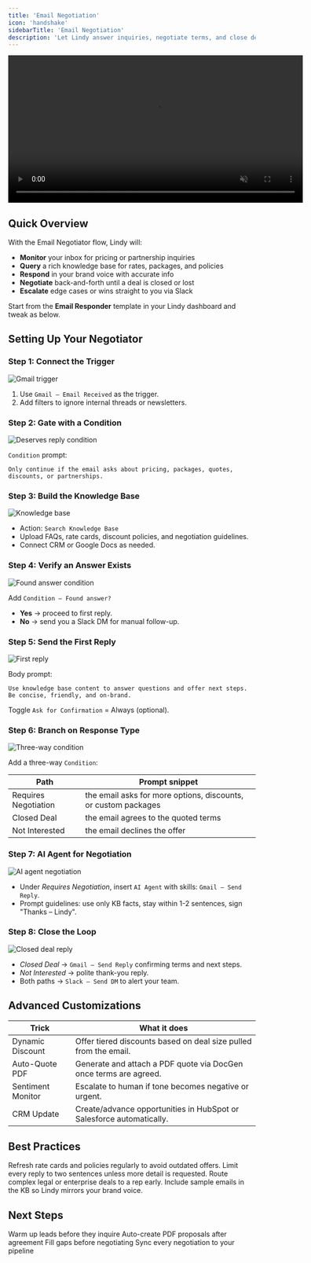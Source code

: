```yaml
---
title: 'Email Negotiation'
icon: 'handshake'
sidebarTitle: 'Email Negotiation'
description: 'Let Lindy answer inquiries, negotiate terms, and close deals—then loop you in.'
---
```


<div style={{ display: 'flex', justifyContent: 'center', margin: '2rem 0' }}>
  <div className="video-card">
    <video
      src="https://lindyfiles.nyc3.cdn.digitaloceanspaces.com/triggers.mp4"
      width="600"
      autoPlay
      muted
      loop
      playsInline
      style={{ display: 'block', width: '100%', borderRadius: '16px' }}
    />
  </div>
</div>

## Quick Overview

With the Email Negotiator flow, Lindy will:

- **Monitor** your inbox for pricing or partnership inquiries  
- **Query** a rich knowledge base for rates, packages, and policies  
- **Respond** in your brand voice with accurate info  
- **Negotiate** back-and-forth until a deal is closed or lost  
- **Escalate** edge cases or wins straight to you via Slack  

Start from the **Email Responder** template in your Lindy dashboard and tweak as below.

## Setting Up Your Negotiator

### Step 1: Connect the Trigger

<Frame>
  <img src="/lindy-brand-assets/placeholder.png" alt="Gmail trigger" />
</Frame>

1. Use `Gmail – Email Received` as the trigger.  
2. Add filters to ignore internal threads or newsletters.

### Step 2: Gate with a Condition

<Frame>
  <img src="/lindy-brand-assets/placeholder.png" alt="Deserves reply condition" />
</Frame>

`Condition` prompt:

```
Only continue if the email asks about pricing, packages, quotes, discounts, or partnerships.
```

### Step 3: Build the Knowledge Base

<Frame>
  <img src="/lindy-brand-assets/placeholder.png" alt="Knowledge base" />
</Frame>

- Action: `Search Knowledge Base`  
- Upload FAQs, rate cards, discount policies, and negotiation guidelines.  
- Connect CRM or Google Docs as needed.

### Step 4: Verify an Answer Exists

<Frame>
  <img src="/lindy-brand-assets/placeholder.png" alt="Found answer condition" />
</Frame>

Add `Condition – Found answer?`  
- **Yes** → proceed to first reply.  
- **No** → send you a Slack DM for manual follow-up.

### Step 5: Send the First Reply

<Frame>
  <img src="/lindy-brand-assets/placeholder.png" alt="First reply" />
</Frame>

Body prompt:

```
Use knowledge base content to answer questions and offer next steps.
Be concise, friendly, and on-brand.
```

Toggle `Ask for Confirmation` = Always (optional).

### Step 6: Branch on Response Type

<Frame>
  <img src="/lindy-brand-assets/placeholder.png" alt="Three-way condition" />
</Frame>

Add a three-way `Condition`:

| Path               | Prompt snippet                                                                     |
|--------------------|------------------------------------------------------------------------------------|
| Requires Negotiation | the email asks for more options, discounts, or custom packages                    |
| Closed Deal          | the email agrees to the quoted terms                                             |
| Not Interested       | the email declines the offer                                                     |

### Step 7: AI Agent for Negotiation

<Frame>
  <img src="/lindy-brand-assets/placeholder.png" alt="AI agent negotiation" />
</Frame>

- Under *Requires Negotiation*, insert `AI Agent` with skills: `Gmail – Send Reply`.  
- Prompt guidelines: use only KB facts, stay within 1-2 sentences, sign "Thanks – Lindy".

### Step 8: Close the Loop

<Frame>
  <img src="/lindy-brand-assets/placeholder.png" alt="Closed deal reply" />
</Frame>

- *Closed Deal* → `Gmail – Send Reply` confirming terms and next steps.  
- *Not Interested* → polite thank-you reply.  
- Both paths → `Slack – Send DM` to alert your team.

## Advanced Customizations

| Trick              | What it does                                                        |
|--------------------|----------------------------------------------------------------------|
| Dynamic Discount   | Offer tiered discounts based on deal size pulled from the email.     |
| Auto-Quote PDF     | Generate and attach a PDF quote via DocGen once terms are agreed.    |
| Sentiment Monitor  | Escalate to human if tone becomes negative or urgent.                |
| CRM Update         | Create/advance opportunities in HubSpot or Salesforce automatically. |

## Best Practices

<AccordionGroup>
  <Accordion title="Keep KB Current">
    Refresh rate cards and policies regularly to avoid outdated offers.
  </Accordion>
  
  <Accordion title="Short & Sweet">
    Limit every reply to two sentences unless more detail is requested.
  </Accordion>
  
  <Accordion title="Human Escalation">
    Route complex legal or enterprise deals to a rep early.
  </Accordion>
  
  <Accordion title="Tone Matching">
    Include sample emails in the KB so Lindy mirrors your brand voice.
  </Accordion>
</AccordionGroup>

## Next Steps

<CardGroup cols={2}>
  <Card title="Multi-Channel Outbound" href="/tutorials/outbound" icon="paper-plane">
    Warm up leads before they inquire
  </Card>
  <Card title="Quote Generator" href="/tutorials/quote-generator" icon="file-invoice">
    Auto-create PDF proposals after agreement
  </Card>
  <Card title="Lead Enrichment" href="/tutorials/lead-enrichment" icon="address-card">
    Fill gaps before negotiating
  </Card>
  <Card title="CRM Auto-Log" href="/tutorials/crm-auto-log" icon="database">
    Sync every negotiation to your pipeline
  </Card>
</CardGroup>